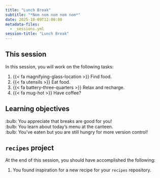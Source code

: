 ```yaml
---
title: "Lunch Break"
subtitle: "*Nom nom nom nom nom*"
date: 2025-10-09T12:00:00
metadata-files:
  - _sessions.yml
session-title: "Lunch Break"
---
```


## This session

In this session, you will work on the following tasks:

1. {{< fa magnifying-glass-location >}} Find food.
1. {{< fa utensils >}} Eat food.
1. {{< fa battery-three-quarters >}} Relax and recharge.
1. {{< fa mug-hot >}} Have coffee?

## Learning objectives

:bulb: You appreciate that breaks are good for you!<br>
:bulb: You learn about today's menu at the canteen.<br>
:bulb: You've eaten but you are still hungry for more version control!

## `recipes` project

At the end of this session, you should have accomplished the following:

1. You found inspiration for a new recipe for your `recipes` repository.
